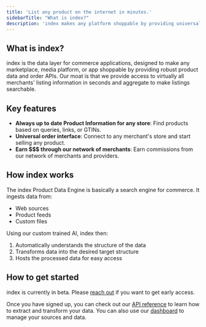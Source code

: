 ```yaml
---
title: 'List any product on the internet in minutes.'
sidebarTitle: "What is index?"
description: 'index makes any platform shoppable by providing universal product data and order APIs - fueling shopping experiences for marketplaces, media, and social commerce.'
---
```


## What is index?

index is the data layer for commerce applications, designed to make any marketplace, media platform, or app shoppable by providing robust product data and order APIs. Our moat is that we provide access to virtually all merchants' listing information in seconds and aggregate to make listings searchable.

## Key features

- **Always up to date Product Information for any store**: Find products based on queries, links, or GTINs.
- **Universal order interface**: Connect to any merchant's store and start selling any product.
- **Earn \$\$\$ through our network of merchants**: Earn commissions from our network of merchants and providers.

## How index works

The index Product Data Engine is basically a search engine for commerce. It ingests data from:

- Web sources
- Product feeds
- Custom files

Using our custom trained AI, index then:

1. Automatically understands the structure of the data
2. Transforms data into the desired target structure
3. Hosts the processed data for easy access

## How to get started

index is currently in beta. Please [reach out](https://calendly.com/sfaist/15min) if you want to get early access.

Once you have signed up, you can check out our [API reference](/api-reference/get-started) to learn how to extract and transform your data. You can also use our [dashboard](https://dashboard.index-commerce.com) to manage your sources and data.
